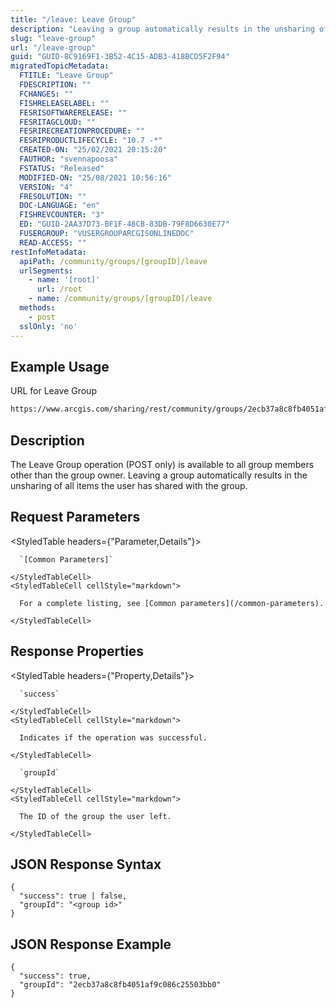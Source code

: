 ```yaml
---
title: "/leave: Leave Group"
description: "Leaving a group automatically results in the unsharing of all items the user has shared with the group."
slug: "leave-group"
url: "/leave-group"
guid: "GUID-8C9169F1-3B52-4C15-ADB3-418BCD5F2F94"
migratedTopicMetadata:
  FTITLE: "Leave Group"
  FDESCRIPTION: ""
  FCHANGES: ""
  FISHRELEASELABEL: ""
  FESRISOFTWARERELEASE: ""
  FESRITAGCLOUD: ""
  FESRIRECREATIONPROCEDURE: ""
  FESRIPRODUCTLIFECYCLE: "10.7 -*"
  CREATED-ON: "25/02/2021 20:15:20"
  FAUTHOR: "svennapoosa"
  FSTATUS: "Released"
  MODIFIED-ON: "25/08/2021 10:56:16"
  VERSION: "4"
  FRESOLUTION: ""
  DOC-LANGUAGE: "en"
  FISHREVCOUNTER: "3"
  ED: "GUID-2AA37D73-BF1F-48CB-83DB-79F8D6630E77"
  FUSERGROUP: "VUSERGROUPARCGISONLINEDOC"
  READ-ACCESS: ""
restInfoMetadata:
  apiPath: /community/groups/[groupID]/leave
  urlSegments:
    - name: '[root]'
      url: /root
    - name: /community/groups/[groupID]/leave
  methods:
    - post
  sslOnly: 'no'
---
```


## Example Usage

URL for Leave Group

```markdown
https://www.arcgis.com/sharing/rest/community/groups/2ecb37a8c8fb4051af9c086c25503bb0/leave
```

## Description

The Leave Group operation (POST only) is available to all group members other than the group owner. Leaving a group automatically results in the unsharing of all items the user has shared with the group. 

## Request Parameters 

<StyledTable headers={"Parameter,Details"}>
  <StyledTableRow>
    <StyledTableCell cellStyle="markdown">

      `[Common Parameters]` 

    </StyledTableCell>
    <StyledTableCell cellStyle="markdown">

      For a complete listing, see [Common parameters](/common-parameters).

    </StyledTableCell>
  </StyledTableRow>
</StyledTable>

## Response Properties

<StyledTable headers={"Property,Details"}>
  <StyledTableRow>
    <StyledTableCell cellStyle="markdown">

      `success` 

    </StyledTableCell>
    <StyledTableCell cellStyle="markdown">

      Indicates if the operation was successful.

    </StyledTableCell>
  </StyledTableRow>
  <StyledTableRow>
    <StyledTableCell cellStyle="markdown">

      `groupId` 

    </StyledTableCell>
    <StyledTableCell cellStyle="markdown">

      The ID of the group the user left.

    </StyledTableCell>
  </StyledTableRow>
</StyledTable>

## JSON Response Syntax

```other
{
  "success": true | false,
  "groupId": "<group id>"
}          
```

## JSON Response Example

```other
{
  "success": true,
  "groupId": "2ecb37a8c8fb4051af9c086c25503bb0"
}          
```

 
